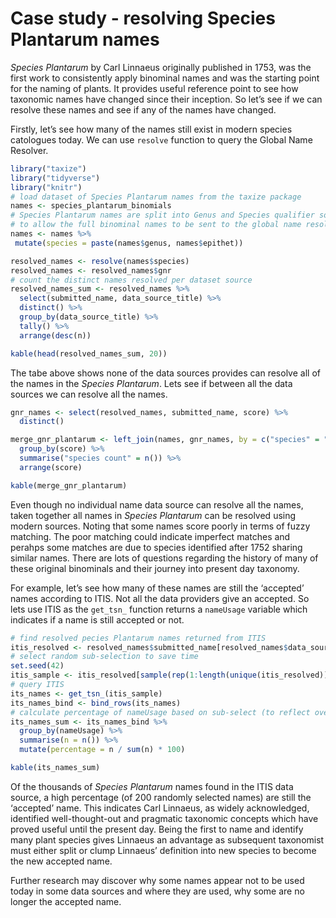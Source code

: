 <!--
%\VignetteEngine{knitr::knitr}
%\VignetteIndexEntry{Case study - resolving Species Plantarum names}
%\VignetteEncoding{UTF-8}
-->

Case study - resolving Species Plantarum names
==============================================

*Species Plantarum* by Carl Linnaeus originally published in 1753, was the first work to consistently apply binominal names and was the starting point for the naming of plants. It provides useful reference point to see how taxonomic names have changed since their inception. So let's see if we can resolve these names and see if any of the names have changed. 

Firstly, let's see how many of the names still exist in modern species catologues today. We can use ```resolve``` function to query the Global Name Resolver.

```r
library("taxize")
library("tidyverse")
library("knitr")
# load dataset of Species Plantarum names from the taxize package
names <- species_plantarum_binomials
# Species Plantarum names are split into Genus and Species qualifier so need to be pasted together
# to allow the full binominal names to be sent to the global name resolver
names <- names %>% 
 mutate(species = paste(names$genus, names$epithet))

resolved_names <- resolve(names$species)
resolved_names <- resolved_names$gnr
# count the distinct names resolved per dataset source
resolved_names_sum <- resolved_names %>% 
  select(submitted_name, data_source_title) %>% 
  distinct() %>%
  group_by(data_source_title) %>%
  tally() %>% 
  arrange(desc(n))

kable(head(resolved_names_sum, 20))

```

The tabe above shows none of the data sources provides can resolve all of the names in the *Species Plantarum*. Lets see if between all the data sources we can resolve all the names.

```r

gnr_names <- select(resolved_names, submitted_name, score) %>%
  distinct()

merge_gnr_plantarum <- left_join(names, gnr_names, by = c("species" = "submitted_name")) %>%
  group_by(score) %>% 
  summarise("species count" = n()) %>% 
  arrange(score)

kable(merge_gnr_plantarum)

```

Even though no individual name data source can resolve all the names, taken together all names in *Species Plantarum* can be resolved using modern sources. Noting that some names score poorly in terms of fuzzy matching. The poor matching could indicate imperfect matches and perahps some matches are due to species identified after 1752 sharing similar names. There are lots of questions regarding the history of many of these original binominals and their journey into present day taxonomy.  

For example, let's see how many of these names are still the 'accepted' names according to ITIS. Not all the data providers give an accepted. So lets use ITIS as the ```get_tsn_``` function returns a ```nameUsage``` variable which indicates if a name is still accepted or not.

```r

# find resolved pecies Plantarum names returned from ITIS
itis_resolved <- resolved_names$submitted_name[resolved_names$data_source_title == "ITIS"]
# select random sub-selection to save time
set.seed(42) 
itis_sample <- itis_resolved[sample(rep(1:length(unique(itis_resolved))), 200)]
# query ITIS
its_names <- get_tsn_(itis_sample)
its_names_bind <- bind_rows(its_names)
# calculate percentage of nameUsage based on sub-select (to reflect overall accepted name percentage?)
its_names_sum <- its_names_bind %>%
  group_by(nameUsage) %>% 
  summarise(n = n()) %>%
  mutate(percentage = n / sum(n) * 100)

kable(its_names_sum)

```

Of the thousands of *Species Plantarum* names found in the ITIS data source, a high percentage (of 200 randomly selected names) are still the 'accepted' name. This indicates Carl Linnaeus, as widely acknowledged, identified well-thought-out and pragmatic taxonomic concepts which have proved useful until the present day. Being the first to name and identify many plant species gives Linnaeus an advantage as subsequent taxonomist must either split or clump Linnaeus' definition into new species to become the new accepted name. 

Further research may discover why some names appear not to be used today in some data sources and where they are used, why some are no longer the accepted name.

